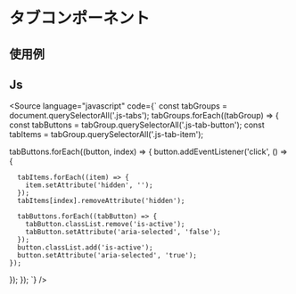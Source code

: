 
<Meta of={Stories} />

# タブコンポーネント
## 使用例

<Canvas of={Stories.base} />


## Js
<Source
  language="javascript"
  code={`
const tabGroups = document.querySelectorAll('.js-tabs');
tabGroups.forEach((tabGroup) => {
  const tabButtons = tabGroup.querySelectorAll('.js-tab-button');
  const tabItems = tabGroup.querySelectorAll('.js-tab-item');

  tabButtons.forEach((button, index) => {
    button.addEventListener('click', () => {

      tabItems.forEach((item) => {
        item.setAttribute('hidden', '');
      });
      tabItems[index].removeAttribute('hidden');

      tabButtons.forEach((tabButton) => {
        tabButton.classList.remove('is-active');
        tabButton.setAttribute('aria-selected', 'false');
      });
      button.classList.add('is-active');
      button.setAttribute('aria-selected', 'true');
    });
  });
});
  `}
/>





